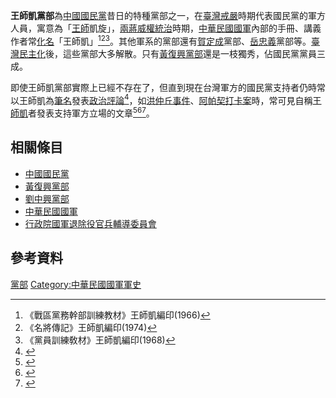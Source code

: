 '''王師凱黨部'''為[[中國國民黨|中國國民黨]]昔日的特種黨部之一，在[[臺灣戒嚴|臺灣戒嚴]]時期代表國民黨的軍方人員，寓意為「[[王師|王師]]凱旋」，[[兩蔣|兩蔣]][[威權統治|威權統治]]時期，[[中華民國國軍|中華民國國軍]]內部的手冊、講義作者常[[化名|化名]]「王師凱」<ref>《戰區黨務幹部訓練教材》王師凱編印(1966)</ref><ref>《名將傳記》王師凱編印(1974)</ref><ref>《黨員訓練敎材》王師凱編印(1968)</ref>。其他軍系的黨部還有[[賀定成|賀定成]]黨部、[[岳忠義|岳忠義]]黨部等。[[臺灣民主化|臺灣民主化]]後，這些黨部大多解散。只有[[黃復興黨部|黃復興黨部]]還是一枝獨秀，佔國民黨黨員三成。

即使王師凱黨部實際上已經不存在了，但直到現在台灣軍方的國民黨支持者仍時常以王師凱為[[筆名|筆名]]發表[[政治評論|政治評論]]<ref>{{cite web | url=http://www.chinatimes.com/newspapers/20140928000681-260109 | title=堅決支持一國兩制 - 中國時報社論 | accessdate=2016-02-03 | archive-date=2016-09-13 | archive-url=https://web.archive.org/web/20160913233517/http://www.chinatimes.com/newspapers/20140928000681-260109 | dead-url=no }}</ref>，如[[洪仲丘事件|洪仲丘事件]]、[[阿帕契打卡案|阿帕契打卡案]]時，常可見自稱[[王師凱|王師凱]]者發表支持軍方立場的文章<ref>{{cite web | url=http://www.chinatimes.com/newspapers/20140308000951-260109 | title=有話要說－洪仲丘案判決太重 - 中國時報社論 | accessdate=2016-02-03 | archive-date=2016-04-18 | archive-url=https://web.archive.org/web/20160418055321/http://www.chinatimes.com/newspapers/20140308000951-260109 | dead-url=no }}</ref><ref>{{cite web | url=http://www.chinatimes.com/newspapers/20130726000943-260109 | title=辦洪仲丘案 讓證據說話 - 中國時報社論 | accessdate=2016-02-03 | archive-date=2019-06-23 | archive-url=https://web.archive.org/web/20190623020329/https://www.chinatimes.com/newspapers/20130726000943-260109 | dead-url=no }}</ref><ref>{{cite web | url=http://www.chinatimes.com/newspapers/20150414000869-260109 | title=名家觀點－有那麼嚴重嗎 - 中國時報社論 | accessdate=2016-02-03 | archive-date=2015-12-20 | archive-url=https://web.archive.org/web/20151220064545/http://www.chinatimes.com/newspapers/20150414000869-260109 | dead-url=no }}</ref>。

==相關條目==
*[[中國國民黨|中國國民黨]]
*[[黃復興黨部|黃復興黨部]]
*[[劉中興黨部|劉中興黨部]]
*[[中華民國國軍|中華民國國軍]]
*[[行政院國軍退除役官兵輔導委員會|行政院國軍退除役官兵輔導委員會]]

== 參考資料 ==
{{reflist}}

{{中國國民黨專業黨部}}

[[Category:中國國民黨已不存在的組織|黨部]]
[[Category:中華民國國軍軍史|Category:中華民國國軍軍史]]